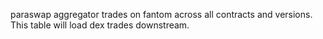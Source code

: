 paraswap aggregator trades on fantom across all contracts and versions. This table will load dex trades downstream.
